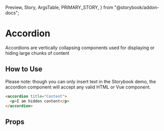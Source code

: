   Preview,
  Story,
  ArgsTable,
  PRIMARY_STORY,
} from "@storybook/addon-docs";

# Accordion

Accordions are vertically collapsing components used for displaying or hiding large chunks of content

<Preview>
  <Story id="components-accordion--primary" />
</Preview>

## How to Use

Please note: though you can only insert text in the Storybook demo, the accordion component will accept any valid HTML or Vue component.

```html
<accordion title="Content">
  <p>I am hidden content</p>
</accordion>
```

## Props

<ArgsTable story={PRIMARY_STORY} />
